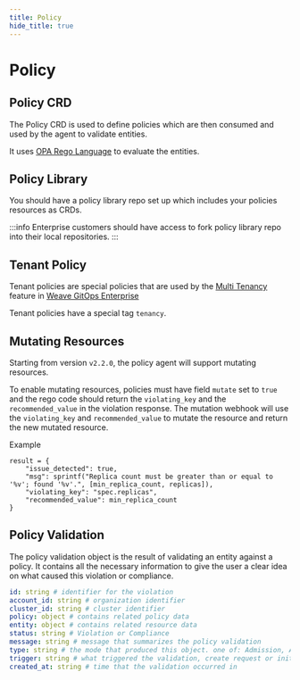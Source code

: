```yaml
---
title: Policy
hide_title: true
---
```




# Policy <TierLabel tiers="Enterprise" />

## Policy CRD
The Policy CRD is used to define policies which are then consumed and used by the agent to validate entities.

It uses [OPA Rego Language](https://www.openpolicyagent.org/docs/latest/policy-language) to evaluate the entities.

## Policy Library

You should have a policy library repo set up which includes your policies resources as CRDs.

:::info
Enterprise customers should have access to fork policy library repo into their local repositories.
:::

## Tenant Policy

Tenant policies are special policies that are used by the [Multi Tenancy](https://docs.gitops.weaveworks.org/docs/enterprise/multi-tenancy/) feature in [Weave GitOps Enterprise](https://docs.gitops.weaveworks.org/docs/intro-ee/)

Tenant policies have a special tag `tenancy`.


## Mutating Resources

Starting from version `v2.2.0`, the policy agent will support mutating resources.

To enable mutating resources, policies must have field `mutate` set to `true` and the rego code should return the `violating_key` and the `recommended_value` in the violation response. The mutation webhook will use the `violating_key` and `recommended_value` to mutate the resource and return the new mutated resource.

Example

```
result = {
    "issue_detected": true,
    "msg": sprintf("Replica count must be greater than or equal to '%v'; found '%v'.", [min_replica_count, replicas]),
    "violating_key": "spec.replicas",
    "recommended_value": min_replica_count
}
```


## Policy Validation

The policy validation object is the result of validating an entity against a policy. It contains all the necessary information to give the user a clear idea on what caused this violation or compliance.

```yaml
id: string # identifier for the violation
account_id: string # organization identifier
cluster_id: string # cluster identifier
policy: object # contains related policy data
entity: object # contains related resource data
status: string # Violation or Compliance
message: string # message that summarizes the policy validation
type: string # the mode that produced this object. one of: Admission, Audit, TFAdmission
trigger: string # what triggered the validation, create request or initial audit,..
created_at: string # time that the validation occurred in
```

